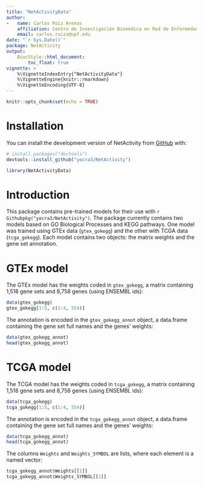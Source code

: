 ```yaml
---
title: "NetActivityData"
author: 
-   name: Carlos Ruiz Arenas
    affiliation: Centro de Investigación Biomédica en Red de Enfermedades Raras (CIBERER), Barcelona, Spain
    email: carlos.ruiza@upf.edu
date: "`r Sys.Date()`"
package: NetActivity
output: 
    BiocStyle::html_document:
        toc_float: true
vignette: >
    %\VignetteIndexEntry{"NetActivityData"}
    %\VignetteEngine{knitr::rmarkdown}
    %\VignetteEncoding{UTF-8}
---
```



```r
knitr::opts_chunk$set(echo = TRUE)
```

# Installation

You can install the development version of NetActivity from [GitHub](https://github.com/) with:

```r
# install.packages("devtools")
devtools::install_github("yocra3/NetActivity")
```

```r
library(NetActivityData)
```

# Introduction

This package contains pre-trained models for their use with `r Githubpkg("yocra3/NetActivity")`. The package currently contains two models based on GO Biological Processes and KEGG pathways. One model was trained using GTEx data (`gtex_gokegg`) and the other with TCGA data (`tcga_gokegg`). Each model contains two objects: the matrix weights and the gene set annotation. 

# GTEx model 

The GTEx model has the weights coded in `gtex_gokegg`, a matrix containing 1,518 gene sets and 8,758 genes (using ENSEMBL ids):

```r
data(gtex_gokegg)
gtex_gokegg[1:5, c(1:4, 554)]
```

The annotation is encoded in the `gtex_gokegg_annot` object, a data.frame containing the gene set full names and the genes' weights:

```r
data(gtex_gokegg_annot)
head(gtex_gokegg_annot)
```


# TCGA model 

The TCGA model has the weights coded in `tcga_gokegg`, a matrix containing 1,518 gene sets and 8,758 genes (using ENSEMBL ids):

```r
data(tcga_gokegg)
tcga_gokegg[1:5, c(1:4, 554)]
```

The annotation is encoded in the `tcga_gokegg_annot` object, a data.frame containing the gene set full names and the genes' weights:

```r
data(tcga_gokegg_annot)
head(tcga_gokegg_annot)
```

The columns `Weights` and `Weights_SYMBOL` are lists, where each element is a named vector:

```r
tcga_gokegg_annot$Weights[[1]]
tcga_gokegg_annot$Weights_SYMBOL[[1]]
```

